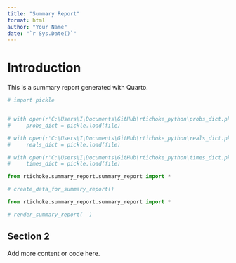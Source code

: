 ```yaml
---
title: "Summary Report"
format: html
author: "Your Name"
date: "`r Sys.Date()`"
---
```


# Introduction

This is a summary report generated with Quarto.


```python

# import pickle  


# with open(r'C:\Users\I\Documents\GitHub\rtichoke_python\probs_dict.pkl', 'rb') as file:
#     probs_dict = pickle.load(file)

# with open(r'C:\Users\I\Documents\GitHub\rtichoke_python\reals_dict.pkl', 'rb') as file:
#     reals_dict = pickle.load(file)

# with open(r'C:\Users\I\Documents\GitHub\rtichoke_python\times_dict.pkl', 'rb') as file:
#     times_dict = pickle.load(file)

from rtichoke.summary_report.summary_report import * 

# create_data_for_summary_report()

```

```python
from rtichoke.summary_report.summary_report import * 

# render_summary_report(  )
```


## Section 2

Add more content or code here.
